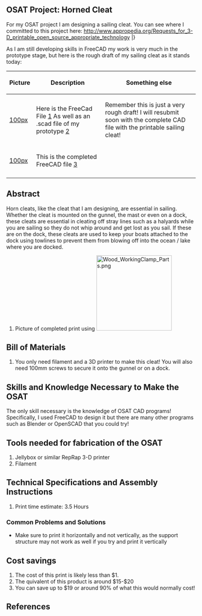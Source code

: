 {{242}}
== OSAT Project: Horned Cleat==

For my OSAT project I am designing a sailing cleat. You can see where I committed to this project here: [[http://www.appropedia.org/Requests_for_3-D_printable_open_source_appropriate_technology]]
|}

As I am still developing skills in FreeCAD my work is very much in the prototype stage, but here is the rough draft of my sailing cleat as it stands today:
{| class="wikitable"
|-
! Picture 
! Description
! Something else
|-
| [[image:Sailing Cleat 1.PNG|100px]]
| Here is the FreeCad File [https://drive.google.com/open?id=0B2A2j6OEV-oYa1RGbmR2MnpOODA] 
As well as an .scad file of my prototype [https://drive.google.com/open?id=0B2A2j6OEV-oYU2lLNFhtMmptR1k]
| Remember this is just a very rough draft! I will resubmit soon with the complete CAD file with the printable sailing cleat!
|-
| [[image:Cleat.PNG|100px]]
| This is the completed FreeCAD file [https://drive.google.com/open?id=0B2A2j6OEV-oYaEpjVG1TREJUMW8]
| 
|-
|}

==Abstract==
Horn cleats, like the cleat that I am designing, are essential in sailing. Whether the cleat is mounted on the gunnel, the mast or even on a dock, these cleats are essential in cleating off stray lines such as a halyards while you are sailing so they do not whip around and get lost as you sail. If these are on the dock, these cleats are used to keep your boats attached to the dock using towlines to prevent them from blowing off into the ocean / lake where you are docked.
# Picture of completed print using [[Image:Wood_WorkingClamp_Parts.png|200px|right]]

== Bill of Materials==
# You only need filament and a 3D printer to make this cleat! You will also need 100mm screws to secure it onto the gunnel or on a dock.

== Skills and Knowledge Necessary to Make the OSAT ==

The only skill necessary is the knowledge of OSAT CAD programs! Specifically, I used FreeCAD to design it but there are many other programs such as Blender or OpenSCAD that you could try!

== Tools needed for fabrication of the OSAT==
# Jellybox or similar RepRap 3-D printer
# Filament

== Technical Specifications and Assembly Instructions==
# Print time estimate: 3.5 Hours

=== Common Problems and Solutions===
* Make sure to print it horizontally and not vertically, as the support structure may not work as well if you try and print it vertically

== Cost savings==

# The cost of this print is likely less than $1.
# The quivalent of this product is around $15-$20
# You can save up to $19 or around 90% of what this would normally cost!

==References==